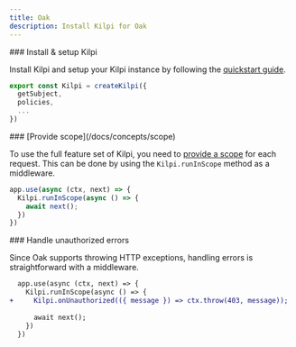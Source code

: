 ```yaml
---
title: Oak
description: Install Kilpi for Oak
---
```


<Steps>
<Step>
### Install & setup Kilpi

Install Kilpi and setup your Kilpi instance by following the [quickstart guide](/docs/getting-started/quickstart).

```ts
export const Kilpi = createKilpi({
  getSubject,
  policies,
  ...
})
```
</Step>

<Step>
### [Provide scope](/docs/concepts/scope)

To use the full feature set of Kilpi, you need to [provide a scope](/docs/concepts/scope) for each request. This can be done by using the `Kilpi.runInScope` method as a middleware.

```ts
app.use(async (ctx, next) => {
  Kilpi.runInScope(async () => {
    await next();
  })
})
```
</Step>

<Step>
### Handle unauthorized errors

Since Oak supports throwing HTTP exceptions, handling errors is straightforward with a middleware.

```diff lang="ts"
  app.use(async (ctx, next) => {
    Kilpi.runInScope(async () => {
+     Kilpi.onUnauthorized(({ message }) => ctx.throw(403, message));
      
      await next();
    })
  })
```
</Step>
</Steps>
